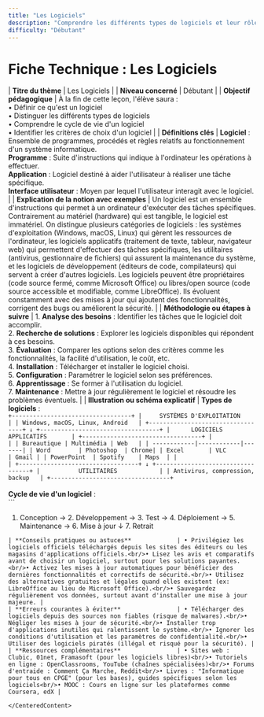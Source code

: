 ```yaml
---
title: "Les Logiciels"
description: "Comprendre les différents types de logiciels et leur rôle dans un système informatique"
difficulty: "Débutant"
---
```


<CenteredContent>

# Fiche Technique : Les Logiciels

| **Titre du thème**                            | Les Logiciels                                                                                                                                                                                                                                                                                                                                                                                                         |
| **Niveau concerné**                           | Débutant                                                                                                                                                                                                                                                                                                                                                                                                                                  |
| **Objectif pédagogique**                      | À la fin de cette leçon, l'élève saura : <br/>• Définir ce qu'est un logiciel <br/>• Distinguer les différents types de logiciels <br/>• Comprendre le cycle de vie d'un logiciel <br/>• Identifier les critères de choix d'un logiciel                                                                                                                                                                                                                |
| **Définitions clés**                          | **Logiciel** : Ensemble de programmes, procédés et règles relatifs au fonctionnement d'un système informatique. <br/>**Programme** : Suite d'instructions qui indique à l'ordinateur les opérations à effectuer. <br/>**Application** : Logiciel destiné à aider l'utilisateur à réaliser une tâche spécifique. <br/>**Interface utilisateur** : Moyen par lequel l'utilisateur interagit avec le logiciel.                                                                                                                                                                                          |
| **Explication de la notion avec exemples**    | Un logiciel est un ensemble d'instructions qui permet à un ordinateur d'exécuter des tâches spécifiques. Contrairement au matériel (hardware) qui est tangible, le logiciel est immatériel. On distingue plusieurs catégories de logiciels : les systèmes d'exploitation (Windows, macOS, Linux) qui gèrent les ressources de l'ordinateur, les logiciels applicatifs (traitement de texte, tableur, navigateur web) qui permettent d'effectuer des tâches spécifiques, les utilitaires (antivirus, gestionnaire de fichiers) qui assurent la maintenance du système, et les logiciels de développement (éditeurs de code, compilateurs) qui servent à créer d'autres logiciels. Les logiciels peuvent être propriétaires (code source fermé, comme Microsoft Office) ou libres/open source (code source accessible et modifiable, comme LibreOffice). Ils évoluent constamment avec des mises à jour qui ajoutent des fonctionnalités, corrigent des bugs ou améliorent la sécurité.                                                                                                                       |
| **Méthodologie ou étapes à suivre**           | 1. **Analyse des besoins** : Identifier les tâches que le logiciel doit accomplir.<br/>2. **Recherche de solutions** : Explorer les logiciels disponibles qui répondent à ces besoins.<br/>3. **Évaluation** : Comparer les options selon des critères comme les fonctionnalités, la facilité d'utilisation, le coût, etc.<br/>4. **Installation** : Télécharger et installer le logiciel choisi.<br/>5. **Configuration** : Paramétrer le logiciel selon ses préférences.<br/>6. **Apprentissage** : Se former à l'utilisation du logiciel.<br/>7. **Maintenance** : Mettre à jour régulièrement le logiciel et résoudre les problèmes éventuels. |
| **Illustration ou schéma explicatif**         | **Types de logiciels** : <br/>```
+----------------------------------+
|     SYSTÈMES D'EXPLOITATION      |
| Windows, macOS, Linux, Android   |
+----------------------------------+
              ↓
+----------------------------------+
|      LOGICIELS APPLICATIFS       |
+----------------------------------+
|                                  |
| Bureautique | Multimédia | Web   |
| ------------|------------|-------|
| Word        | Photoshop  | Chrome|
| Excel       | VLC        | Gmail |
| PowerPoint  | Spotify    | Maps  |
|                                  |
+----------------------------------+
              ↓
+----------------------------------+
|           UTILITAIRES            |
| Antivirus, compression, backup   |
+----------------------------------+
``` <br/><br/>**Cycle de vie d'un logiciel** : <br/>```
1. Conception → 2. Développement → 3. Test → 4. Déploiement → 5. Maintenance → 6. Mise à jour
                                                                                    ↓
                                                                              7. Retrait
``` |
| **Conseils pratiques ou astuces**             | • Privilégiez les logiciels officiels téléchargés depuis les sites des éditeurs ou les magasins d'applications officiels.<br/>• Lisez les avis et comparatifs avant de choisir un logiciel, surtout pour les solutions payantes.<br/>• Activez les mises à jour automatiques pour bénéficier des dernières fonctionnalités et correctifs de sécurité.<br/>• Utilisez des alternatives gratuites et légales quand elles existent (ex: LibreOffice au lieu de Microsoft Office).<br/>• Sauvegardez régulièrement vos données, surtout avant d'installer une mise à jour majeure. |
| **Erreurs courantes à éviter**                | • Télécharger des logiciels depuis des sources non fiables (risque de malwares).<br/>• Négliger les mises à jour de sécurité.<br/>• Installer trop d'applications inutiles qui ralentissent le système.<br/>• Ignorer les conditions d'utilisation et les paramètres de confidentialité.<br/>• Utiliser des logiciels piratés (illégal et risqué pour la sécurité). |
| **Ressources complémentaires**                | • Sites web : Clubic, 01net, Framasoft (pour les logiciels libres)<br/>• Tutoriels en ligne : OpenClassrooms, YouTube (chaînes spécialisées)<br/>• Forums d'entraide : Comment Ça Marche, Reddit<br/>• Livres : "Informatique pour tous en CPGE" (pour les bases), guides spécifiques selon les logiciels<br/>• MOOC : Cours en ligne sur les plateformes comme Coursera, edX |

</CenteredContent>